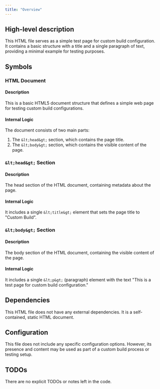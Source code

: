 ```yaml
---
title: "Overview"
---
```


## High-level description
This HTML file serves as a simple test page for custom build configuration. It contains a basic structure with a title and a single paragraph of text, providing a minimal example for testing purposes.

## Symbols

### HTML Document
#### Description
This is a basic HTML5 document structure that defines a simple web page for testing custom build configurations.

#### Internal Logic
The document consists of two main parts:
1. The `&lt;head&gt;` section, which contains the page title.
2. The `&lt;body&gt;` section, which contains the visible content of the page.

### `&lt;head&gt;` Section
#### Description
The head section of the HTML document, containing metadata about the page.

#### Internal Logic
It includes a single `&lt;title&gt;` element that sets the page title to "Custom Build".

### `&lt;body&gt;` Section
#### Description
The body section of the HTML document, containing the visible content of the page.

#### Internal Logic
It includes a single `&lt;p&gt;` (paragraph) element with the text "This is a test page for custom build configuration."

## Dependencies
This HTML file does not have any external dependencies. It is a self-contained, static HTML document.

## Configuration
This file does not include any specific configuration options. However, its presence and content may be used as part of a custom build process or testing setup.

## TODOs
There are no explicit TODOs or notes left in the code.